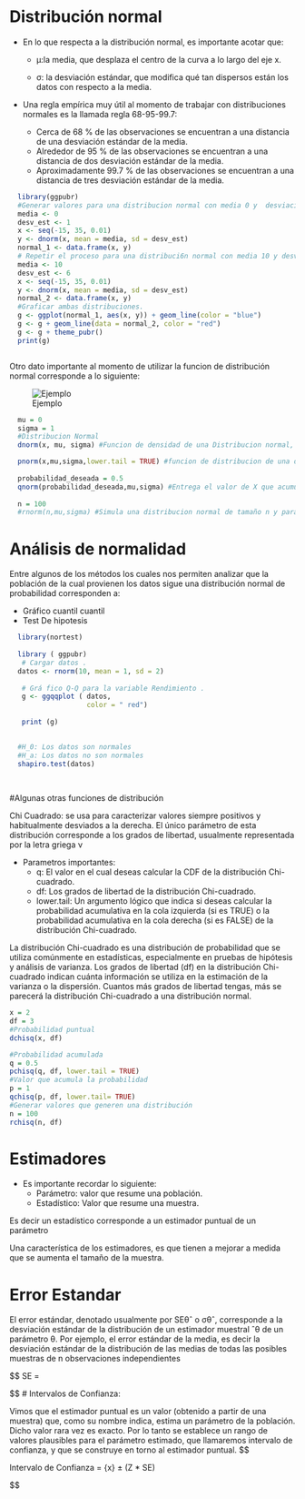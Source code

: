 # Distribución normal


- En lo que respecta a la distribución normal, es importante acotar que: 

  - µ:la media, que desplaza el centro de la curva a lo largo del eje x.
  
  - σ: la desviación estándar, que modifica qué tan dispersos están los datos con respecto a la media.    
- Una regla empírica muy útil al momento de trabajar con distribuciones normales es la llamada regla
  68-95-99.7:
  - Cerca de 68 % de las observaciones se encuentran a una distancia de una desviación estándar de la
  media.
  - Alrededor de 95 % de las observaciones se encuentran a una distancia de dos desviación estándar de la media.
  - Aproximadamente 99.7 % de las observaciones se encuentran a una distancia de tres desviación estándar de la media.

```{r dos gráficas de distribución normal}

  library(ggpubr) 
  #Generar valores para una distribucion normal con media 0 y  desviacion estandar 1.
  media <- 0 
  desv_est <- 1 
  x <- seq(-15, 35, 0.01) 
  y <- dnorm(x, mean = media, sd = desv_est) 
  normal_1 <- data.frame(x, y)
  # Repetir el proceso para una distribuci6n normal con media 10 y desviacion estandar 6. 
  media <- 10
  desv_est <- 6
  x <- seq(-15, 35, 0.01)
  y <- dnorm(x, mean = media, sd = desv_est) 
  normal_2 <- data.frame(x, y)
  #Graficar ambas distribuciones. 
  g <- ggplot(normal_1, aes(x, y)) + geom_line(color = "blue") 
  g <- g + geom_line(data = normal_2, color = "red") 
  g <- g + theme_pubr()
  print(g)



```





Otro dato importante al momento de utilizar la funcion de distribución normal corresponde a lo siguiente:

![Ejemplo](normal.png)

```{r funciones_normal, include=FALSE, echo = FALSE}
  mu = 0
  sigma = 1
  #Distribucion Normal
  dnorm(x, mu, sigma) #Funcion de densidad de una Distribucion normal, te da la probabilidad puntual de que ocurra x en una distribucion normal de media mu y desv sigma

  pnorm(x,mu,sigma,lower.tail = TRUE) #funcion de distribucion de una distribucion normal, te da la probabilidad acumulada de que ocurra x en una distribucion normal de media mu y desv sigma, cola inferior es decir <=
  
  probabilidad_deseada = 0.5
  qnorm(probabilidad_deseada,mu,sigma) #Entrega el valor de X que acumula la probabilidad deseada
  
  n = 100
  #rnorm(n,mu,sigma) #Simula una distribucion normal de tamaño n y parametors mu y sigma

```

# Análisis de normalidad

Entre algunos de los métodos los cuales nos permiten analizar que la población de la cual
provienen los datos sigue una distribución normal de probabilidad corresponden a:

- Gráfico cuantil cuantil
- Test De hipotesis

```{r normalidad_cuantil_cuantil}

  library(nortest)
  
  library ( ggpubr)
   # Cargar datos .
  datos <- rnorm(10, mean = 1, sd = 2)
  
   # Grá fico Q-Q para la variable Rendimiento .
   g <- ggqqplot ( datos, 
                   color = " red")
  
   print (g)

   
  #H_0: Los datos son normales
  #H_a: Los datos no son normales
  shapiro.test(datos)
   
   
```

#Algunas otras funciones de distribución

Chi Cuadrado:
se usa para caracterizar valores siempre positivos y habitualmente desviados a la derecha.
El único parámetro de esta distribución corresponde a los grados de libertad, usualmente representada por la letra griega ν

- Parametros importantes:
  - q: El valor en el cual deseas calcular la CDF de la distribución Chi-cuadrado.
  - df: Los grados de libertad de la distribución Chi-cuadrado.
  - lower.tail: Un argumento lógico que indica si deseas calcular la probabilidad acumulativa en la cola izquierda (si es TRUE) o la probabilidad acumulativa en la cola derecha (si es FALSE) de la distribución Chi-cuadrado.

La distribución Chi-cuadrado es una distribución de probabilidad que se utiliza comúnmente en estadísticas, especialmente en pruebas de hipótesis y análisis de varianza. Los grados de libertad (df) en la distribución Chi-cuadrado indican cuánta información se utiliza en la estimación de la varianza o la dispersión. Cuantos más grados de libertad tengas, más se parecerá la distribución Chi-cuadrado a una distribución normal.


```{r chi^2, include = FALSE}

x = 2
df = 3
#Probabilidad puntual
dchisq(x, df) 

#Probabilidad acumulada
q = 0.5
pchisq(q, df, lower.tail = TRUE) 
#Valor que acumula la probabilidad
p = 1
qchisq(p, df, lower.tail= TRUE)
#Generar valores que generen una distribución
n = 100
rchisq(n, df)

```


# Estimadores

- Es importante recordar lo siguiente:
  - Parámetro: valor que resume una población.
  - Estadístico: Valor que resume una muestra.

Es decir un estadístico corresponde a un estimador puntual de un parámetro

Una característica de los estimadores, es que tienen a mejorar a medida que se aumenta el tamaño de la muestra.

# Error Estandar

El error estándar, denotado usualmente por SEθˆ o σθˆ, corresponde a la desviación
estándar de la distribución de un estimador muestral ˆθ de un parámetro θ. Por ejemplo, el error estándar de
la media, es decir la desviación estándar de la distribución de las medias de todas las posibles muestras de n
observaciones independientes

$$
  SE = \frac{\sigma}{\sqrt(n)}

$$
# Intervalos de Confianza:

Vimos que el estimador puntual es un valor (obtenido a partir de una muestra) que,
como su nombre indica, estima un parámetro de la población. Dicho valor rara vez es exacto.
Por lo tanto se establece un rango de valores plausibles para el parámetro estimado, que
llamaremos intervalo de confianza, y que se construye en torno al estimador puntual.
$$

Intervalo de Confianza = \bar{x} ± (Z * SE)


$$




